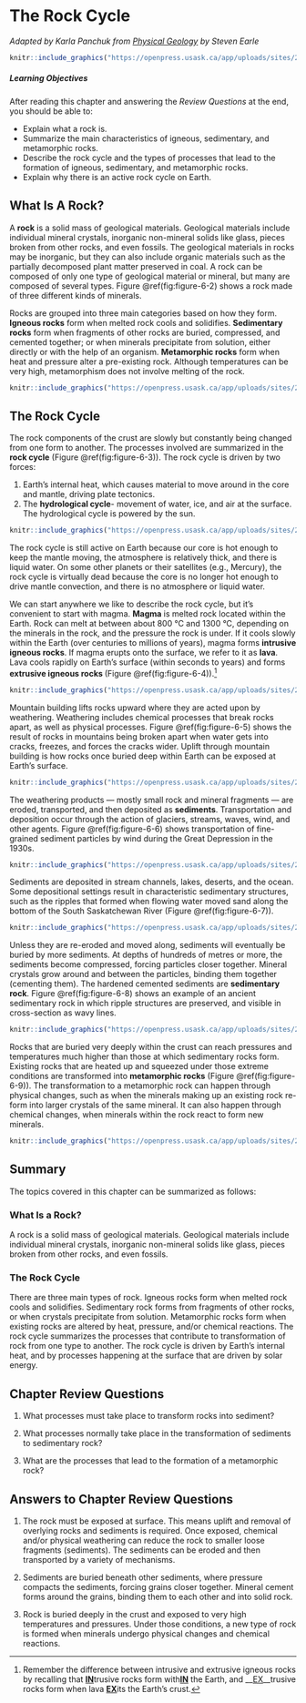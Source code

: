 
# The Rock Cycle

_Adapted by Karla Panchuk from [Physical Geology](https://opentextbc.ca/geology/) by Steven Earle_

```r
knitr::include_graphics("https://openpress.usask.ca/app/uploads/sites/29/2017/05/Ablemans_Gorge_ripples.png")
```

<div class="textbox learning-objectives">

##### Learning Objectives {-}

After reading this chapter and answering the _Review Questions_ at the end, you should be able to:

- Explain what a rock is.
- Summarize the main characteristics of igneous, sedimentary, and metamorphic rocks.
- Describe the rock cycle and the types of processes that lead to the formation of igneous, sedimentary, and metamorphic rocks.
- Explain why there is an active rock cycle on Earth.

</div>

## What Is A Rock?

A __rock__ is a solid mass of geological materials. Geological materials include individual mineral crystals, inorganic non-mineral solids like glass, pieces broken from other rocks, and even fossils. The geological materials in rocks may be inorganic, but they can also include organic materials such as the partially decomposed plant matter preserved in coal. A rock can be composed of only one type of geological material or mineral, but many are composed of several types. Figure \@ref(fig:figure-6-2) shows a rock made of three different kinds of minerals.

Rocks are grouped into three main categories based on how they form. __Igneous rocks__ form when melted rock cools and solidifies. __Sedimentary rocks__ form when fragments of other rocks are buried, compressed, and cemented together; or when minerals precipitate from solution, either directly or with the help of an organism. __Metamorphic rocks__ form when heat and pressure alter a pre-existing rock. Although temperatures can be very high, metamorphism does not involve melting of the rock.

```r
knitr::include_graphics("https://openpress.usask.ca/app/uploads/sites/29/2017/05/pegmatite.png")
```

## The Rock Cycle

The rock components of the crust are slowly but constantly being changed from one form to another. The processes involved are summarized in the __rock cycle__ (Figure \@ref(fig:figure-6-3)). The rock cycle is driven by two forces:

1. Earth’s internal heat, which causes material to move around in the core and mantle, driving plate tectonics.
1. The __hydrological cycle__- movement of water, ice, and air at the surface. The hydrological cycle is powered by the sun.

```r
knitr::include_graphics("https://openpress.usask.ca/app/uploads/sites/29/2017/10/Rock-Cycle.png")
```

The rock cycle is still active on Earth because our core is hot enough to keep the mantle moving, the atmosphere is relatively thick, and there is liquid water. On some other planets or their satellites (e.g., Mercury), the rock cycle is virtually dead because the core is no longer hot enough to drive mantle convection, and there is no atmosphere or liquid water.

We can start anywhere we like to describe the rock cycle, but it’s convenient to start with magma. __Magma__ is melted rock located within the Earth. Rock can melt at between about 800 °C and 1300 °C, depending on the minerals in the rock, and the pressure the rock is under. If it cools slowly within the Earth (over centuries to millions of years), magma forms __intrusive igneous rocks__. If magma erupts onto the surface, we refer to it as __lava__. Lava cools rapidly on Earth's surface (within seconds to years) and forms __extrusive igneous rocks __(Figure \@ref(fig:figure-6-4)).^[Remember the difference between intrusive and extrusive igneous rocks by recalling that <span style="text-decoration: underline">__IN__</span>trusive rocks form with<span style="text-decoration: underline">__IN__</span> the Earth, and __<span style="text-decoration: underline">EX</span>__trusive rocks form when lava <span style="text-decoration: underline">__EX__</span>its the Earth's crust.]

```r
knitr::include_graphics("https://openpress.usask.ca/app/uploads/sites/29/2017/10/USGS_pahoehoe.jpg")
```

Mountain building lifts rocks upward where they are acted upon by weathering. Weathering includes chemical processes that break rocks apart, as well as physical processes. Figure \@ref(fig:figure-6-5) shows the result of rocks in mountains being broken apart when water gets into cracks, freezes, and forces the cracks wider. Uplift through mountain building is how rocks once buried deep within Earth can be exposed at Earth's surface.

```r
knitr::include_graphics("https://openpress.usask.ca/app/uploads/sites/29/2017/10/Weathering_freeze_thaw_action_Spain.jpg")
```

The weathering products — mostly small rock and mineral fragments — are eroded, transported, and then deposited as __sediments__. Transportation and deposition occur through the action of glaciers, streams, waves, wind, and other agents. Figure \@ref(fig:figure-6-6) shows transportation of fine-grained sediment particles by wind during the Great Depression in the 1930s.

```r
knitr::include_graphics("https://openpress.usask.ca/app/uploads/sites/29/2017/10/Okotoks_dust_storm.jpg")
```

Sediments are deposited in stream channels, lakes, deserts, and the ocean. Some depositional settings result in characteristic sedimentary structures, such as the ripples that formed when flowing water moved sand along the bottom of the South Saskatchewan River (Figure \@ref(fig:figure-6-7)).

```r
knitr::include_graphics("https://openpress.usask.ca/app/uploads/sites/29/2017/10/SouthSaskRiver-1024x768.jpg")
```

Unless they are re-eroded and moved along, sediments will eventually be buried by more sediments. At depths of hundreds of metres or more, the sediments become compressed, forcing particles closer together. Mineral crystals grow around and between the particles, binding them together (cementing them). The hardened cemented sediments are __sedimentary rock__. Figure \@ref(fig:figure-6-8) shows an example of an ancient sedimentary rock in which ripple structures are preserved, and visible in cross-section as wavy lines.

```r
knitr::include_graphics("https://openpress.usask.ca/app/uploads/sites/29/2017/10/Fossil_Ripples_-_geograph.org_.uk_-_831746.jpg")
```

Rocks that are buried very deeply within the crust can reach pressures and temperatures much higher than those at which sedimentary rocks form. Existing rocks that are heated up and squeezed under those extreme conditions are transformed into __metamorphic rocks__ (Figure \@ref(fig:figure-6-9)). The transformation to a metamorphic rock can happen through physical changes, such as when the minerals making up an existing rock re-form into larger crystals of the same mineral. It can also happen through chemical changes, when minerals within the rock react to form new minerals.

```r
knitr::include_graphics("https://openpress.usask.ca/app/uploads/sites/29/2017/10/QuadraIsland_ls-1024x478.jpg")
```

## Summary

The topics covered in this chapter can be summarized as follows:

###  What Is a Rock?

A rock is a solid mass of geological materials. Geological materials include individual mineral crystals, inorganic non-mineral solids like glass, pieces broken from other rocks, and even fossils.

###  The Rock Cycle

There are three main types of rock. Igneous rocks form when melted rock cools and solidifies. Sedimentary rock forms from fragments of other rocks, or when crystals precipitate from solution. Metamorphic rocks form when existing rocks are altered by heat, pressure, and/or chemical reactions. The rock cycle summarizes the processes that contribute to transformation of rock from one type to another. The rock cycle is driven by Earth’s internal heat, and by processes happening at the surface that are driven by solar energy.

## Chapter Review Questions

1. What processes must take place to transform rocks into sediment?

2. What processes normally take place in the transformation of sediments to sedimentary rock?

3. What are the processes that lead to the formation of a metamorphic rock?

## Answers to Chapter Review Questions

1. The rock must be exposed at surface. This means uplift and removal of overlying rocks and sediments is required. Once exposed, chemical and/or physical weathering can reduce the rock to smaller loose fragments (sediments). The sediments can be eroded and then transported by a variety of mechanisms.

2. Sediments are buried beneath other sediments, where pressure compacts the sediments, forcing grains closer together. Mineral cement forms around the grains, binding them to each other and into solid rock.

3. Rock is buried deeply in the crust and exposed to very high temperatures and pressures. Under those conditions, a new type of rock is formed when minerals undergo physical changes and chemical reactions.
